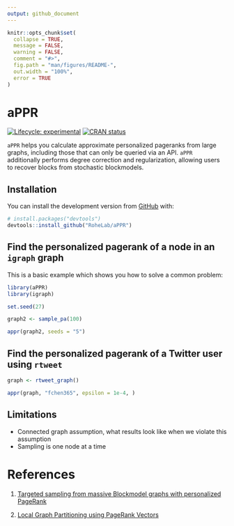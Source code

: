 ```yaml
---
output: github_document
---
```


<!-- README.md is generated from README.Rmd. Please edit that file -->

```r
knitr::opts_chunk$set(
  collapse = TRUE,
  message = FALSE,
  warning = FALSE,
  comment = "#>",
  fig.path = "man/figures/README-",
  out.width = "100%",
  error = TRUE
)
```

# aPPR

<!-- badges: start -->
[![Lifecycle: experimental](https://img.shields.io/badge/lifecycle-experimental-orange.svg)](https://www.tidyverse.org/lifecycle/#experimental)
[![CRAN status](https://www.r-pkg.org/badges/version/aPPR)](https://CRAN.R-project.org/package=aPPR)
<!-- badges: end -->

`aPPR` helps you calculate approximate personalized pageranks from large graphs, including those that can only be queried via an API. `aPPR` additionally performs degree correction and regularization, allowing users to recover blocks from stochastic blockmodels.

## Installation

You can install the development version from [GitHub](https://github.com/) with:

``` r
# install.packages("devtools")
devtools::install_github("RoheLab/aPPR")
```

## Find the personalized pagerank of a node in an `igraph` graph

This is a basic example which shows you how to solve a common problem:

```r
library(aPPR)
library(igraph)

set.seed(27)

graph2 <- sample_pa(100)

appr(graph2, seeds = "5")
```

## Find the personalized pagerank of a Twitter user using `rtweet`

```r
graph <- rtweet_graph()

appr(graph, "fchen365", epsilon = 1e-4, )
```

## Limitations

- Connected graph assumption, what results look like when we violate this assumption
- Sampling is one node at a time

# References

1. [Targeted sampling from massive Blockmodel graphs with personalized PageRank][chen]

2. [Local Graph Partitioning using PageRank Vectors][andersen]

[chen]: https://arxiv.org/abs/1910.12937
[andersen]: http://www.leonidzhukov.net/hse/2015/networks/papers/andersen06localgraph.pdf
